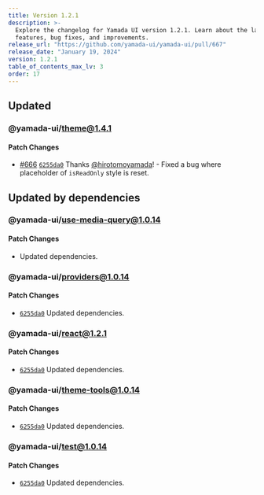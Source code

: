 ```yaml
---
title: Version 1.2.1
description: >-
  Explore the changelog for Yamada UI version 1.2.1. Learn about the latest
  features, bug fixes, and improvements.
release_url: "https://github.com/yamada-ui/yamada-ui/pull/667"
release_date: "January 19, 2024"
version: 1.2.1
table_of_contents_max_lv: 3
order: 17
---
```


## Updated

### @yamada-ui/theme@1.4.1

#### Patch Changes

- [#666](https://github.com/hirotomoyamada/yamada-ui/pull/666) [`6255da0`](https://github.com/hirotomoyamada/yamada-ui/commit/6255da0d4f04ac6c1145a1fe3c9f627fcf905c0f) Thanks [@hirotomoyamada](https://github.com/hirotomoyamada)! - Fixed a bug where placeholder of `isReadOnly` style is reset.

## Updated by dependencies

### @yamada-ui/use-media-query@1.0.14

#### Patch Changes

- Updated dependencies.

### @yamada-ui/providers@1.0.14

#### Patch Changes

- [`6255da0`](https://github.com/hirotomoyamada/yamada-ui/commit/6255da0d4f04ac6c1145a1fe3c9f627fcf905c0f) Updated dependencies.

### @yamada-ui/react@1.2.1

#### Patch Changes

- [`6255da0`](https://github.com/hirotomoyamada/yamada-ui/commit/6255da0d4f04ac6c1145a1fe3c9f627fcf905c0f) Updated dependencies.

### @yamada-ui/theme-tools@1.0.14

#### Patch Changes

- [`6255da0`](https://github.com/hirotomoyamada/yamada-ui/commit/6255da0d4f04ac6c1145a1fe3c9f627fcf905c0f) Updated dependencies.

### @yamada-ui/test@1.0.14

#### Patch Changes

- [`6255da0`](https://github.com/hirotomoyamada/yamada-ui/commit/6255da0d4f04ac6c1145a1fe3c9f627fcf905c0f) Updated dependencies.
